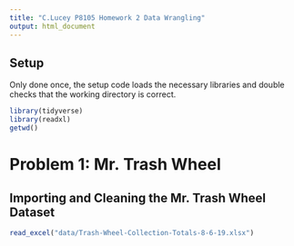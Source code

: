 ```yaml
---
title: "C.Lucey P8105 Homework 2 Data Wrangling"
output: html_document
---
```

## Setup
Only done once, the setup code loads the necessary libraries and double checks that the working directory is correct.

```r
library(tidyverse)
library(readxl)
getwd()
```
# Problem 1: Mr. Trash Wheel

## Importing and Cleaning the Mr. Trash Wheel Dataset

```r

read_excel("data/Trash-Wheel-Collection-Totals-8-6-19.xlsx")

```

